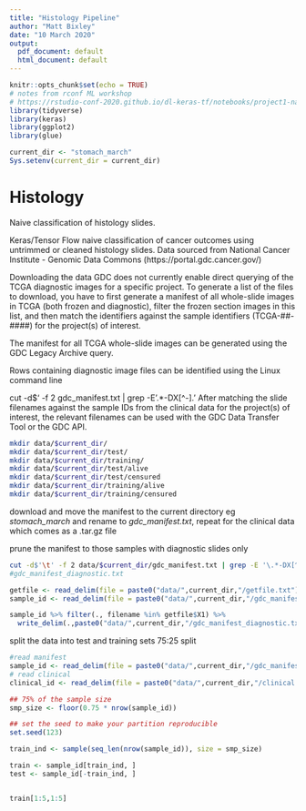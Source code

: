 ```yaml
---
title: "Histology Pipeline"
author: "Matt Bixley"
date: "10 March 2020"
output:
  pdf_document: default
  html_document: default
---
```


```r
knitr::opts_chunk$set(echo = TRUE)
# notes from rconf ML workshop
# https://rstudio-conf-2020.github.io/dl-keras-tf/notebooks/project1-natural-images.nb.html
library(tidyverse)
library(keras)
library(ggplot2)
library(glue)

current_dir <- "stomach_march"
Sys.setenv(current_dir = current_dir)
```

# Histology
Naive classification of histology slides.

Keras/Tensor Flow naive classification of cancer outcomes using untrimmed or cleaned histology slides.
Data sourced from National Cancer Institute - Genomic Data Commons (https://portal.gdc.cancer.gov/)

Downloading the data
GDC does not currently enable direct querying of the TCGA diagnostic images for a specific project. To generate a list of the files to download, you have to first generate a manifest of all whole-slide images in TCGA (both frozen and diagnostic), filter the frozen section images in this list, and then match the identifiers against the sample identifiers (TCGA-##-####) for the project(s) of interest.

The manifest for all TCGA whole-slide images can be generated using the GDC Legacy Archive query.

Rows containing diagnostic image files can be identified using the Linux command line

cut -d$'\t' -f 2 gdc_manifest.txt | grep -E '\.*-DX[^-]\w*.'
After matching the slide filenames against the sample IDs from the clinical data for the project(s) of interest, the relevant filenames can be used with the GDC Data Transfer Tool or the GDC API.

```bash
mkdir data/$current_dir/
mkdir data/$current_dir/test/
mkdir data/$current_dir/training/
mkdir data/$current_dir/test/alive
mkdir data/$current_dir/test/censured
mkdir data/$current_dir/training/alive
mkdir data/$current_dir/training/censured

```
download and move the manifest to the current directory eg *stomach_march* and rename to *gdc_manifest.txt*, repeat for the clinical data which comes as a .tar.gz file

prune the manifest to those samples with diagnostic slides only
```bash
cut -d$'\t' -f 2 data/$current_dir/gdc_manifest.txt | grep -E '\.*-DX[^-]\w*.' > data/$current_dir/getfile.txt
#gdc_manifest_diagnostic.txt
```

```r
getfile <- read_delim(file = paste0("data/",current_dir,"/getfile.txt"), delim = "\t", col_names = F)
sample_id <- read_delim(file = paste0("data/",current_dir,"/gdc_manifest.txt"), delim = "\t")

sample_id %>% filter(., filename %in% getfile$X1) %>%
  write_delim(.,paste0("data/",current_dir,"/gdc_manifest_diagnostic.txt"), delim = "\t")
```



split the data into test and training sets 75:25 split

```r
#read manifest
sample_id <- read_delim(file = paste0("data/",current_dir,"/gdc_manifest_diagnostic.txt"), delim = "\t")
# read clinical
clinical_id <- read_delim(file = paste0("data/",current_dir,"/clinical.project-TCGA-STAD.2020-03-10/clinical.tsv"), delim = "\t")

## 75% of the sample size
smp_size <- floor(0.75 * nrow(sample_id))

## set the seed to make your partition reproducible
set.seed(123)

train_ind <- sample(seq_len(nrow(sample_id)), size = smp_size)

train <- sample_id[train_ind, ]
test <- sample_id[-train_ind, ]


train[1:5,1:5]
```


